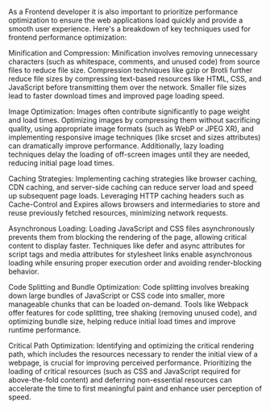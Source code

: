 As a Frontend developer it is also important to prioritize performance optimization to ensure the web applications load quickly and provide a smooth user experience. Here's a breakdown of key techniques used for frontend performance optimization:

Minification and Compression:
Minification involves removing unnecessary characters (such as whitespace, comments, and unused code) from source files to reduce file size.
Compression techniques like gzip or Brotli further reduce file sizes by compressing text-based resources like HTML, CSS, and JavaScript before transmitting them over the network.
Smaller file sizes lead to faster download times and improved page loading speed.

Image Optimization:
Images often contribute significantly to page weight and load times. Optimizing images by compressing them without sacrificing quality, using appropriate image formats (such as WebP or JPEG XR), and implementing responsive image techniques (like srcset and sizes attributes) can dramatically improve performance.
Additionally, lazy loading techniques delay the loading of off-screen images until they are needed, reducing initial page load times.

Caching Strategies:
Implementing caching strategies like browser caching, CDN caching, and server-side caching can reduce server load and speed up subsequent page loads.
Leveraging HTTP caching headers such as Cache-Control and Expires allows browsers and intermediaries to store and reuse previously fetched resources, minimizing network requests.

Asynchronous Loading:
Loading JavaScript and CSS files asynchronously prevents them from blocking the rendering of the page, allowing critical content to display faster.
Techniques like defer and async attributes for script tags and media attributes for stylesheet links enable asynchronous loading while ensuring proper execution order and avoiding render-blocking behavior.

Code Splitting and Bundle Optimization:
Code splitting involves breaking down large bundles of JavaScript or CSS code into smaller, more manageable chunks that can be loaded on-demand.
Tools like Webpack offer features for code splitting, tree shaking (removing unused code), and optimizing bundle size, helping reduce initial load times and improve runtime performance.

Critical Path Optimization:
Identifying and optimizing the critical rendering path, which includes the resources necessary to render the initial view of a webpage, is crucial for improving perceived performance.
Prioritizing the loading of critical resources (such as CSS and JavaScript required for above-the-fold content) and deferring non-essential resources can accelerate the time to first meaningful paint and enhance user perception of speed.
